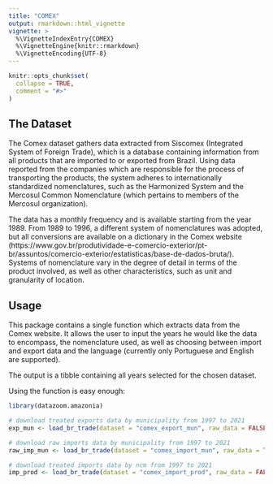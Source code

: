 ```yaml
---
title: "COMEX"
output: rmarkdown::html_vignette
vignette: >
  %\VignetteIndexEntry{COMEX}
  %\VignetteEngine{knitr::rmarkdown}
  %\VignetteEncoding{UTF-8}
---
```


```r
knitr::opts_chunk$set(
  collapse = TRUE,
  comment = "#>"
)
```

## The Dataset

The Comex dataset gathers data extracted from Siscomex (Integrated System of Foreign Trade), which is a database containing information from all products that are imported to or exported from Brazil. Using data reported from the companies which are responsible for the process of transporting the products, the system adheres to internationally standardized nomenclatures, such as the Harmonized System and the Mercosul Common Nomenclature (which pertains to members of the Mercosul organization). 

The data has a monthly frequency and is available starting from the year 1989. From 1989 to 1996, a different system of nomenclatures was adopted, but all conversions are available on a dictionary in the Comex website (https://www.gov.br/produtividade-e-comercio-exterior/pt-br/assuntos/comercio-exterior/estatisticas/base-de-dados-bruta/). Systems of nomenclature vary in the degree of detail in terms of the product involved, as well as other characteristics, such as unit and granularity of location. 

## Usage

This package contains a single function \code{load_br_trade} which extracts data from the Comex website. It allows the user to input the years he would like the data to encompass, the nomenclature used, as well as choosing between import and export data and the language (currently only Portuguese and English are supported). 

The output is a tibble containing all years selected for the chosen dataset. 

Using the function is easy enough:

```r
library(datazoom.amazonia)

# download treated exports data by municipality from 1997 to 2021
exp_mun <- load_br_trade(dataset = "comex_export_mun", raw_data = FALSE, time_period = 1997:2021)

# download raw imports data by municipality from 1997 to 2021
raw_imp_mun <- load_br_trade(dataset = "comex_import_mun", raw_data = TRUE, time_period = 1997:2021)

# download treated imports data by ncm from 1997 to 2021
imp_prod <- load_br_trade(dataset = "comex_import_prod", raw_data = FALSE, time_period = 1997:2021)
```
